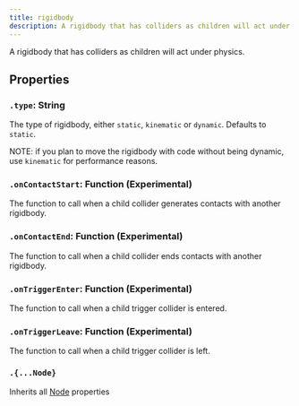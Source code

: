 ```yaml
---
title: rigidbody
description: A rigidbody that has colliders as children will act under physics.
---
```


A rigidbody that has colliders as children will act under physics.

## Properties

### `.type`: String

The type of rigidbody, either `static`, `kinematic` or `dynamic`. Defaults to `static`.

NOTE: if you plan to move the rigidbody with code without being dynamic, use `kinematic` for performance reasons.

### `.onContactStart`: Function (Experimental)

The function to call when a child collider generates contacts with another rigidbody.

### `.onContactEnd`: Function (Experimental)

The function to call when a child collider ends contacts with another rigidbody.

### `.onTriggerEnter`: Function (Experimental)

The function to call when a child trigger collider is entered.

### `.onTriggerLeave`: Function (Experimental)

The function to call when a child trigger collider is left.

### `.{...Node}`

Inherits all [Node](/ref/Node) properties
